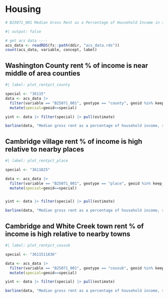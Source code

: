 
# Housing

```r
# B25071_001 Median Gross Rent as a Percentage of Household Income in the Past 12 Months (Dollars) 
```


```r
#| output: false

# get acs data ----
acs_data <- readRDS(fs::path(ddir, "acs_data.rds"))
count(acs_data, variable, concept, label)

```

## Washington County rent % of income is near middle of area counties

```r
#| label: plot_rentpct_county

special <- "36115"
data <- acs_data |> 
  filter(variable == "B25071_001", geotype == "county", geoid %in% keep_cos) |> 
  mutate(special=geoid==special)

yint <- data |> filter(special) |> pull(estimate)

barline(data, "Median gross rent as a percentage of household income, selected area counties", "% of income", seq(0, 100, 5), yint)

```


## Cambridge village rent % of income is high relative to nearby places

```r
#| label: plot_rentpct_place

special <- "3611825"

data <- acs_data |> 
  filter(variable == "B25071_001", geotype == "place", geoid %in% keep_places) |> 
  mutate(special=geoid==special)


yint <- data |> filter(special) |> pull(estimate)

barline(data, "Median gross rent as a percentage of household income, selected area villages and places", "% of income", seq(0, 100, 5), yint)

```


## Cambridge and White Creek town rent % of income is high relative to nearby towns

```r
#| label: plot_rentpct_cousub

special <- "3611511836"

data <- acs_data |> 
  filter(variable == "B25071_001", geotype == "cousub", geoid %in% keep_cousubs) |> 
  mutate(special=geoid==special)

yint <- data |> filter(special) |> pull(estimate)

barline(data, "Median gross rent as a percentage of household income, selected area towns", "% of income", seq(0, 100, 5), yint)

```


